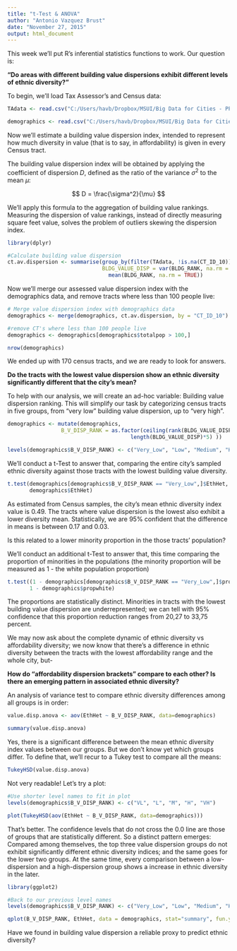 ```yaml
---
title: "t-Test & ANOVA"
author: "Antonio Vazquez Brust"
date: "November 27, 2015"
output: html_document
---
```


This week we'll put R's inferential statistics functions to work. Our question is: 

__"Do areas with different building value dispersions exhibit different levels of ethnic diversity?"__


To begin, we'll load Tax Assessor's and Census data:

```r
TAdata <- read.csv("C:/Users/havb/Dropbox/MSUI/Big Data for Cities - PPUA 5262 - 01/R/data/Tax Assessor/TAdata.csv")

demographics <- read.csv("C:/Users/havb/Dropbox/MSUI/Big Data for Cities - PPUA 5262 - 01/R/data/Census/Tract Census Data.csv")

```

Now we'll estimate a building value dispersion index, intended to represent how much diversity in value (that is to say, in affordability) is given in every Census tract.

The building value dispersion index will be obtained by applying the coefficient of dispersion $D$, defined as the ratio of the variance $\sigma^2$ to the mean $\mu$:
 

$$ D = \frac{\sigma^2}{\mu} $$
 
 
We'll apply this formula to the aggregation of building value rankings. Measuring the dispersion of value rankings, instead of directly measuring square feet value, solves the problem of outliers skewing the dispersion index.

```r
library(dplyr)

#Calculate building value dispersion
ct.av.dispersion <- summarise(group_by(filter(TAdata, !is.na(CT_ID_10)), CT_ID_10),
                              BLDG_VALUE_DISP = var(BLDG_RANK, na.rm = TRUE)/
                                mean(BLDG_RANK, na.rm = TRUE))

```

Now we'll merge our assessed value dispersion index with the demographics data, and remove tracts where less than 100 people live:

```r
# Merge value dispersion index with demographics data
demographics <- merge(demographics, ct.av.dispersion, by = "CT_ID_10")

#remove CT's where less than 100 people live
demographics <- demographics[demographics$totalpop > 100,]

nrow(demographics)

```

We ended up with 170 census tracts, and we are ready to look for answers.


__Do the tracts with the lowest value dispersion show an ethnic diversity significantly different that the city's mean?__

To help with our analysis, we will create an ad-hoc variable: Building value dispersion ranking. This will simplify our task by categorizing census tracts in five groups, from "very low" building value dispersion, up to "very high".

```r
demographics <- mutate(demographics,
                 B_V_DISP_RANK = as.factor(ceiling(rank(BLDG_VALUE_DISP)/ 
                                       length(BLDG_VALUE_DISP)*5) ))

levels(demographics$B_V_DISP_RANK) <- c("Very_Low", "Low", "Medium", "High", "Very_High")

```


We'll conduct a t-Test to answer that, comparing the entire city's sampled ethnic diversity against those tracts with the lowest building value diversity. 

```r
t.test(demographics[demographics$B_V_DISP_RANK == "Very_Low",]$EthHet, 
       demographics$EthHet)

```

As estimated from Census samples, the city's mean ethnic diversity index value is 0.49. 
The tracts where value dispersion is the lowest also exhibit a lower diversity mean. Statistically, we are 95% confident that the difference in means is between 0.17 and 0.03.

Is this related to a lower minority proportion in the those tracts' population?

We'll conduct an additional t-Test to answer that, this time comparing the proportion of minorities in the populations (the minority proportion will be measured as 1 - the white population proportion)

```r

t.test((1 - demographics[demographics$B_V_DISP_RANK == "Very_Low",]$propwhite), 
       1 - demographics$propwhite)

```

The proportions are statistically distinct. Minorities in tracts with the lowest building value dispersion are underrepresented; we can tell with 95% confidence that this proportion reduction ranges from 20,27 to 33,75 percent.


We may now ask about the complete dynamic of ethnic diversity vs affordability diversity; we now know that there's a difference in ethnic diversity between the tracts with the lowest affordability range and the whole city, but- 

__How do "affordability dispersion brackets" compare to each other? Is there an emerging pattern in associated ethnic diversity?__

An analysis of variance test to compare ethnic diversity differences among all groups is in order:

```r
value.disp.anova <- aov(EthHet ~ B_V_DISP_RANK, data=demographics)

summary(value.disp.anova)
```

Yes, there is a significant difference between the mean ethnic diversity index values between our groups. But we don't know yet which groups differ. To define that, we'll recur to a Tukey test to compare all the means:

```r
TukeyHSD(value.disp.anova)
```

Not very readable! Let's try a plot:

```r
#Use shorter level names to fit in plot
levels(demographics$B_V_DISP_RANK) <- c("VL", "L", "M", "H", "VH")

plot(TukeyHSD(aov(EthHet ~ B_V_DISP_RANK, data=demographics)))
```

That's better.  The confidence levels that do not cross the 0.0 line are those of groups that are statistically different. So a distinct pattern emerges: Compared among themselves, the top three value dispersion groups do not exhibit significantly different ethnic diversity indices; and the same goes for the lower two groups. At the same time, every comparison between a low-dispersion and a high-dispersion group shows a increase in ethnic diversity in the later.


```r
library(ggplot2)

#Back to our previous level names
levels(demographics$B_V_DISP_RANK) <- c("Very_Low", "Low", "Medium", "High", "Very_High")

qplot(B_V_DISP_RANK, EthHet, data = demographics, stat="summary", fun.y = "mean", xlab = "Building Value Dispersion", ylab = "Ethnic Diversity Index (mean)")
```


Have we found in building value dispersion a reliable proxy to predict ethnic diversity?